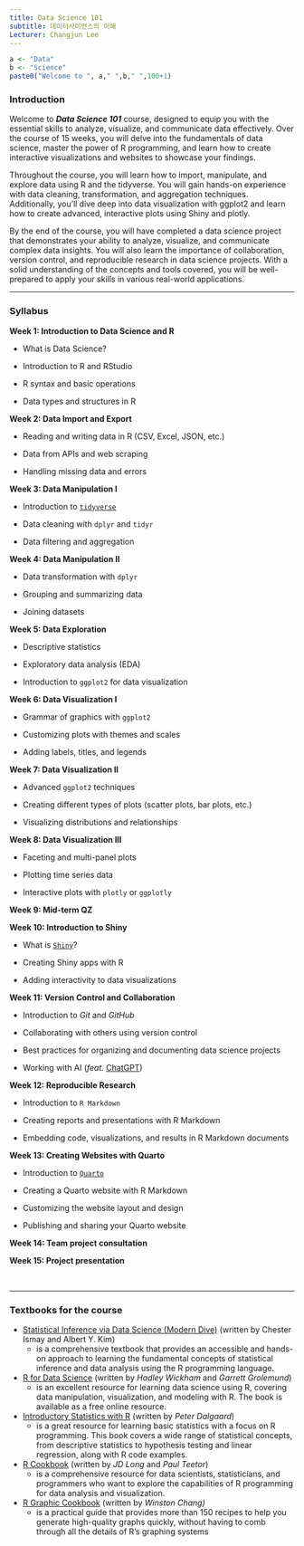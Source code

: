 ```yaml
---
title: Data Science 101
subtitle: 데이터사이언스의 이해
Lecturer: Changjun Lee
---
```


```r
a <- "Data"
b <- "Science"
paste0("Welcome to ", a," ",b," ",100+1)
```

### Introduction

Welcome to ***Data Science 101*** course, designed to equip you with the essential skills to analyze, visualize, and communicate data effectively. Over the course of 15 weeks, you will delve into the fundamentals of data science, master the power of R programming, and learn how to create interactive visualizations and websites to showcase your findings.

Throughout the course, you will learn how to import, manipulate, and explore data using R and the tidyverse. You will gain hands-on experience with data cleaning, transformation, and aggregation techniques. Additionally, you'll dive deep into data visualization with ggplot2 and learn how to create advanced, interactive plots using Shiny and plotly.

By the end of the course, you will have completed a data science project that demonstrates your ability to analyze, visualize, and communicate complex data insights. You will also learn the importance of collaboration, version control, and reproducible research in data science projects. With a solid understanding of the concepts and tools covered, you will be well-prepared to apply your skills in various real-world applications.

------------------------------------------------------------------------

### Syllabus

**Week 1: Introduction to Data Science and R**

-   What is Data Science?

-   Introduction to R and RStudio

-   R syntax and basic operations

-   Data types and structures in R

**Week 2: Data Import and Export**

-   Reading and writing data in R (CSV, Excel, JSON, etc.)

-   Data from APIs and web scraping

-   Handling missing data and errors

**Week 3: Data Manipulation I**

-   Introduction to [`tidyverse`](https://www.tidyverse.org/)

-   Data cleaning with `dplyr` and `tidyr`

-   Data filtering and aggregation

**Week 4: Data Manipulation II**

-   Data transformation with `dplyr`

-   Grouping and summarizing data

-   Joining datasets

**Week 5: Data Exploration**

-   Descriptive statistics

-   Exploratory data analysis (EDA)

-   Introduction to `ggplot2` for data visualization

**Week 6: Data Visualization I**

-   Grammar of graphics with `ggplot2`

-   Customizing plots with themes and scales

-   Adding labels, titles, and legends

**Week 7: Data Visualization II**

-   Advanced `ggplot2` techniques

-   Creating different types of plots (scatter plots, bar plots, etc.)

-   Visualizing distributions and relationships

**Week 8: Data Visualization III**

-   Faceting and multi-panel plots

-   Plotting time series data

-   Interactive plots with `plotly` or `ggplotly`

**Week 9: Mid-term QZ**

**Week 10: Introduction to Shiny**

-   What is [`Shiny`](https://shiny.rstudio.com/)?

-   Creating Shiny apps with R

-   Adding interactivity to data visualizations

**Week 11: Version Control and Collaboration**

-   Introduction to *Git* and *GitHub*

-   Collaborating with others using version control

-   Best practices for organizing and documenting data science projects

-   Working with AI (*feat.* [ChatGPT](https://chat.openai.com/chat))

**Week 12: Reproducible Research**

-   Introduction to `R Markdown`

-   Creating reports and presentations with R Markdown

-   Embedding code, visualizations, and results in R Markdown documents

**Week 13: Creating Websites with Quarto**

-   Introduction to [`Quarto`](https://quarto.org/)

-   Creating a Quarto website with R Markdown

-   Customizing the website layout and design

-   Publishing and sharing your Quarto website

**Week 14: Team project consultation**

**Week 15: Project presentation**

<br>

------------------------------------------------------------------------

### Textbooks for the course

-   [Statistical Inference via Data Science (Modern Dive)](https://moderndive.com/index.html) (written by Chester Ismay and Albert Y. Kim)
    -   is a comprehensive textbook that provides an accessible and hands-on approach to learning the fundamental concepts of statistical inference and data analysis using the R programming language.
-   [R for Data Science](https://r4ds.had.co.nz/index.html) (written by *Hadley Wickham* and *Garrett Grolemund*)
    -   is an excellent resource for learning data science using R, covering data manipulation, visualization, and modeling with R. The book is available as a free online resource.
-   [Introductory Statistics with R](https://link.springer.com/book/10.1007/978-0-387-79054-1) (written by *Peter Dalgaard*)
    -   is a great resource for learning basic statistics with a focus on R programming. This book covers a wide range of statistical concepts, from descriptive statistics to hypothesis testing and linear regression, along with R code examples.
-   [R Cookbook](https://rc2e.com/) (written by *JD Long* and *Paul Teetor*)
    -   is a comprehensive resource for data scientists, statisticians, and programmers who want to explore the capabilities of R programming for data analysis and visualization.
-   [R Graphic Cookbook](https://r-graphics.org/index.html) (written by *Winston Chang)*
    -   is a practical guide that provides more than 150 recipes to help you generate high-quality graphs quickly, without having to comb through all the details of R's graphing systems
